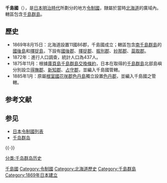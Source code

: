 {{japanese|japanese=千島国|kana=ちしまのくに|romaji=Chishima no kuni}}
'''千島國'''（{{jpn|j=千島国|kyu=千島國|hg=ちしまのくに|hgt=|rm=Chishimanokuni|f=y}}），是[[日本|日本]][[明治時代|明治時代]]所劃分的地方[[令制國|令制國]]，隸屬於當時[[北海道_(令制)|北海道]]的廣域內。轄區包含[[千島群島|千島群島]]。

==歷史==
*1869年8月15日：北海道設置11國86郡，千島國成立；轄區包含[[南千島群島|南千島群島]]的[[國後島|國後島]]和[[擇捉島|擇捉島]]，下設有[[國後郡|國後郡]]、[[擇捉郡|擇捉郡]]、[[振別郡|振別郡]]、[[紗那郡|紗那郡]]、[[蘂取郡|蘂取郡]]。
*1872年：進行人口調查，統計人口為437人。
*1875年11月：根據[[庫頁島千島群島交換條約|庫頁島千島群島交換條約]]，日本在取得的[[千島群島|千島群島]]北部島嶼分別設立[[得撫郡|得撫郡]]、[[新知郡|新知郡]]、[[占守郡|占守郡]]，並編入千島國管轄。
*1885年1月：原屬[[根室國|根室國]][[花咲郡|花咲郡]][[色丹島|色丹島]]獨立設置[[色丹郡|色丹郡]]，並編入千島國之管轄。

== 参考文献 ==
{{Reflist}}

== 参见 ==
* [[日本令制國列表|日本令制國列表]]
* [[千岛群岛|千岛群岛]]

{{-}}
{{日本令制國}}
{{千島國的郡}}

[[Category:千島國|]]
[[Category:令制國|Category:令制國]]
[[Category:北海道歷史|Category:北海道歷史]]
[[Category:千島群島|Category:千島群島]]
[[Category:1869年日本建立|Category:1869年日本建立]]
[[分类:千岛群岛历史|分类:千岛群岛历史]]
